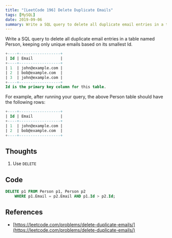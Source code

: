 ```yaml
---
title: "[LeetCode 196] Delete Duplicate Emails"
tags: [MySQL]
date: 2019-09-06
summary: Write a SQL query to delete all duplicate email entries in a table named Person, keeping only unique emails based on its smallest Id.
---
```


Write a SQL query to delete all duplicate email entries in a table named Person, keeping only unique emails based on its smallest Id.

```SQL
+----+------------------+
| Id | Email            |
+----+------------------+
| 1  | john@example.com |
| 2  | bob@example.com  |
| 3  | john@example.com |
+----+------------------+
Id is the primary key column for this table.
```

For example, after running your query, the above Person table should have the following
rows:

```SQL
+----+------------------+
| Id | Email            |
+----+------------------+
| 1  | john@example.com |
| 2  | bob@example.com  |
+----+------------------+
```

## Thoughts

1. Use `DELETE`

## Code

```SQL
DELETE p1 FROM Person p1, Person p2
    WHERE p1.Email = p2.Email AND p1.Id > p2.Id;
```

## References

- [https://leetcode.com/problems/delete-duplicate-emails/](https://leetcode.com/problems/delete-duplicate-emails/)
